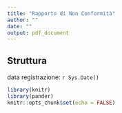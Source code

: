 ```yaml
---
title: "Rapporto di Non Conformità"
author: ""
date: ""
output: pdf_document
---
```



## Struttura 

data registrazione: ```r Sys.Date()```


```r
library(knitr)
library(pander)
knitr::opts_chunk$set(echo = FALSE)
```

<!-- ```{r, results='asis'} -->
<!-- panderOptions('knitr.auto.asis', FALSE) -->
<!-- for(d in datasets) { -->
<!--   pander::pander(d, split.table=120) -->
<!-- } -->
<!-- ``` -->
